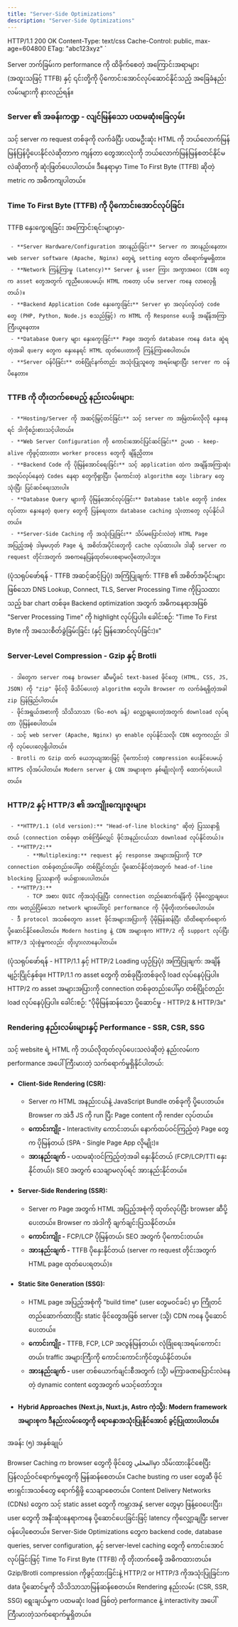 ```yaml
---
title: "Server-Side Optimizations"
description: "Server-Side Optimizations"
---
```


HTTP/1.1 200 OK
Content-Type: text/css
Cache-Control: public, max-age=604800
ETag: "abc123xyz"
`

<Aside title="ရည်ရွယ်ချက်">
  Server ဘက်ခြမ်းက performance ကို ထိခိုက်စေတဲ့ အကြောင်းအရာများ (အထူးသဖြင့် TTFB) နှင့် ၎င်းတို့ကို ပိုကောင်းအောင်လုပ်ဆောင်နိုင်သည့် အခြေခံနည်းလမ်းများကို နားလည်ရန်။
</Aside>

### Server ၏ အခန်းကဏ္ဍ - လျင်မြန်သော ပထမဆုံးခြေလှမ်း
သင့် server က request တစ်ခုကို လက်ခံပြီး ပထမဦးဆုံး HTML ကို ဘယ်လောက်မြန်မြန်ပြန်ပို့ပေးနိုင်လဲဆိုတာက ကျန်တာ တွေအားလုံးကို ဘယ်လောက်မြန်မြန်စတင်နိုင်မလဲဆိုတာကို ဆုံးဖြတ်ပေးပါတယ်။ ဒီနေရာမှာ Time To First Byte (TTFB) ဆိုတဲ့ metric က အဓိကကျပါတယ်။

### Time To First Byte (TTFB) ကို ပိုကောင်းအောင်လုပ်ခြင်း
TTFB နှေးကွေးရခြင်း အကြောင်းရင်းများမှာ-

     - **Server Hardware/Configuration အားနည်းခြင်း** Server က အားနည်းနေတာ၊ web server software (Apache, Nginx) တွေရဲ့ setting တွေက ထိရောက်မှုမရှိတာ။
     - **Network ကြန့်ကြာမှု (Latency)** Server နဲ့ user ကြား အကွာအဝေး (CDN တွေက asset တွေအတွက် ကူညီပေးပေမယ့်၊ HTML ကတော့ ပင်မ server ကနေ လာလေ့ရှိတယ်)။
     - **Backend Application Code နှေးကွေးခြင်း** Server မှာ အလုပ်လုပ်တဲ့ code တွေ (PHP, Python, Node.js စသည်ဖြင့်) က HTML ကို Response ပေးဖို့ အချိန်အကြာကြီးယူနေတာ။
     - **Database Query များ နှေးကွေးခြင်း** Page အတွက် database ကနေ data ဆွဲရတဲ့အခါ query တွေက နှေးနေရင် HTML ထုတ်ပေးတာကို ကြန့်ကြာစေပါတယ်။
     - **Server ဝန်ပိခြင်း** တစ်ပြိုင်နက်တည်း အသုံးပြုသူတွေ အရမ်းများပြီး server က ဝန်ပိနေတာ။

### TTFB ကို တိုးတက်စေမည့် နည်းလမ်းများ:

     - **Hosting/Server ကို အဆင့်မြှင့်တင်ခြင်း** သင့် server က အမြဲတမ်းလိုလို နှေးနေရင် ဒါကိုစဉ်းစားသင့်ပါတယ်။
     - **Web Server Configuration ကို ကောင်းအောင်ပြင်ဆင်ခြင်း** ဥပမာ - keep-alive ကိုဖွင့်ထားတာ၊ worker process တွေကို ချိန်ညှိတာ။
     - **Backend Code ကို ပိုမြန်အောင်ရေးခြင်း** သင့် application ထဲက အချိန်အကြာဆုံးအလုပ်လုပ်နေတဲ့ Codes နေရာ တွေကိုရှာပြီး၊ ပိုကောင်းတဲ့ algorithm တွေ၊ library တွေသုံးပြီး ပြင်ဆင်ရေးသားပါ။
     - **Database Query များကို ပိုမြန်အောင်လုပ်ခြင်း** Database table တွေကို index လုပ်တာ၊ နှေးနေတဲ့ query တွေကို ပြန်ရေးတာ၊ database caching သုံးတာတွေ လုပ်နိုင်ပါတယ်။
     - **Server-Side Caching ကို အသုံးပြုခြင်း** သိပ်မပြောင်းလဲတဲ့ HTML Page အပြည့်အစုံ ဒါမှမဟုတ် Page ရဲ့ အစိတ်အပိုင်းတွေကို cache လုပ်ထားပါ။ ဒါဆို server က request တိုင်းအတွက် အစကနေပြန်ထုတ်ပေးစရာမလိုတော့ပါဘူး။
(ပုံသရုပ်ဖော်ရန် - TTFB အဆင့်ဆင့်ပြပုံ)
အကြံပြုချက်: TTFB ၏ အစိတ်အပိုင်းများဖြစ်သော DNS Lookup, Connect, TLS, Server Processing Time ကိုပြသထားသည့် bar chart တစ်ခု။ Backend optimization အတွက် အဓိကနေရာအဖြစ် "Server Processing Time" ကို highlight လုပ်ပြပါ။
ခေါင်းစဉ်: "Time To First Byte ကို အသေးစိတ်ခွဲခြမ်းခြင်း (နှင့် မြန်အောင်လုပ်ခြင်း)။"

### Server-Level Compression - Gzip နှင့် Brotli
     - ဒါတွေက server ကနေ browser ဆီမပို့ခင် text-based ဖိုင်တွေ (HTML, CSS, JS, JSON) ကို "zip" ဖိုင်လို ဖိသိပ်ပေးတဲ့ algorithm တွေပါ။ Browser က လက်ခံရရှိတဲ့အခါ zip ပြန်ဖြည်ပါတယ်။
     - ဖိုင်အရွယ်အစားကို သိသိသာသာ (၆၀-၈၀% ခန့်) လျှော့ချပေးတဲ့အတွက် download လုပ်ရတာ ပိုမြန်စေပါတယ်။
     - သင့် web server (Apache, Nginx) မှာ enable လုပ်နိုင်သလို၊ CDN တွေကလည်း ဒါကို လုပ်ပေးလေ့ရှိပါတယ်။
     - Brotli က Gzip ထက် ယေဘုယျအားဖြင့် ပိုကောင်းတဲ့ compression ပေးနိုင်ပေမယ့် HTTPS လိုအပ်ပါတယ်။ Modern server နဲ့ CDN အများစုက နှစ်မျိုးလုံးကို ထောက်ပံ့ပေးပါတယ်။

### HTTP/2 နှင့် HTTP/3 ၏ အကျိုးကျေးဇူးများ
     - **HTTP/1.1 (old version):** "Head-of-line blocking" ဆိုတဲ့ ပြဿနာရှိတယ် (connection တစ်ခုမှာ တစ်ကြိမ်လျှင် ဖိုင်အနည်းငယ်သာ download လုပ်နိုင်တယ်)။
     - **HTTP/2:**
          - **Multiplexing:** request နှင့် response အများအပြားကို TCP connection တစ်ခုတည်းပေါ်မှာ တစ်ပြိုင်တည်း ပို့ဆောင်နိုင်တဲ့အတွက် head-of-line blocking ပြဿနာကို ဖယ်ရှားပေးပါတယ်။
     - **HTTP/3:**
          - TCP အစား QUIC ကိုအသုံးပြုပြီး connection တည်ဆောက်ချိန်ကို ပိုမိုလျှော့ချပေးကာ၊ မတည်ငြိမ်သော network များပေါ်တွင် performance ကို ပိုမိုတိုးတက်စေပါတယ်။
     - ဒီ protocol အသစ်တွေက asset ဖိုင်အများအပြားကို ပိုမိုမြန်ဆန်ပြီး ထိထိရောက်ရောက် ပို့ဆောင်နိုင်စေပါတယ်။ Modern hosting နဲ့ CDN အများစုက HTTP/2 ကို support လုပ်ပြီး HTTP/3 သုံးစွဲမှုကလည်း တိုးပွားလာနေပါတယ်။
(ပုံသရုပ်ဖော်ရန် - HTTP/1.1 နှင့် HTTP/2 Loading ယှဉ်ပြပုံ)
အကြံပြုချက်: အချိန်မျဉ်းပြိုင်နှစ်ခု။ HTTP/1.1 က asset တွေကို တစ်ခုပြီးတစ်ခုလို load လုပ်နေပုံပြပါ။ HTTP/2 က asset အများအပြားကို connection တစ်ခုတည်းပေါ်မှာ တစ်ပြိုင်တည်း load လုပ်နေပုံပြပါ။
ခေါင်းစဉ်: "ပိုမိုမြန်ဆန်သော ပို့ဆောင်မှု - HTTP/2 & HTTP/3။"

### Rendering နည်းလမ်းများနှင့် Performance - SSR, CSR, SSG
သင့် website ရဲ့ HTML ကို ဘယ်လိုထုတ်လုပ်ပေးသလဲဆိုတဲ့ နည်းလမ်းက performance အပေါ် ကြီးမားတဲ့ သက်ရောက်မှုရှိနိုင်ပါတယ်:

- #### Client-Side Rendering (CSR):
     - Server က HTML အနည်းငယ်နဲ့ JavaScript Bundle တစ်ခုကို ပို့ပေးတယ်။ Browser က အဲဒီ JS ကို run ပြီး Page content ကို render လုပ်တယ်။
     - **ကောင်းကျိုး -** Interactivity ကောင်းတယ်၊ နောက်ထပ်ဝင်ကြည့်တဲ့ Page တွေက ပိုမြန်တယ် (SPA - Single Page App လိုမျိုး)။
     - **အားနည်းချက် -** ပထမဆုံးဝင်ကြည့်တဲ့အခါ နှေးနိုင်တယ် (FCP/LCP/TTI နှေးနိုင်တယ်)၊ SEO အတွက် သေချာမလုပ်ရင် အားနည်းနိုင်တယ်။

- #### Server-Side Rendering (SSR):
     - Server က Page အတွက် HTML အပြည့်အစုံကို ထုတ်လုပ်ပြီး browser ဆီပို့ပေးတယ်။ Browser က အဲဒါကို ချက်ချင်းပြသနိုင်တယ်။
     - **ကောင်းကျိုး -** FCP/LCP ပိုမြန်တယ်၊ SEO အတွက် ပိုကောင်းတယ်။
     - **အားနည်းချက် -** TTFB ပိုနှေးနိုင်တယ် (server က request တိုင်းအတွက် HTML page ထုတ်ပေးရတယ်)။

- #### Static Site Generation (SSG):
     - HTML page အပြည့်အစုံကို "build time" (user တွေမဝင်ခင်) မှာ ကြိုတင်တည်ဆောက်ထားပြီး static ဖိုင်တွေအဖြစ် server (သို့) CDN ကနေ ပို့ဆောင်ပေးတယ်။
     - **ကောင်းကျိုး -** TTFB, FCP, LCP အလွန်မြန်တယ်၊ လုံခြုံရေးအရမ်းကောင်းတယ်၊ traffic အများကြီးကို ကောင်းကောင်းကိုင်တွယ်နိုင်တယ်။
     - **အားနည်းချက် -** user တစ်ယောက်ချင်းစီအတွက် (သို့) မကြာခဏပြောင်းလဲနေတဲ့ dynamic content တွေအတွက် မသင့်တော်ဘူး။

- #### Hybrid Approaches (Next.js, Nuxt.js, Astro ကဲ့သို့): Modern framework အများစုက ဒီနည်းလမ်းတွေကို ရောနှောအသုံးပြုနိုင်အောင် ခွင့်ပြုထားပါတယ်။

အခန်း (၅) အနှစ်ချုပ်

Browser Caching က browser တွေကို ဖိုင်တွေ المحليမှာ သိမ်းထားနိုင်စေပြီး ပြန်လည်ဝင်ရောက်မှုတွေကို မြန်ဆန်စေတယ်။ Cache busting က user တွေဆီ ဖိုင်ဗားရှင်းအသစ်တွေ ရောက်ရှိဖို့ သေချာစေတယ်။
Content Delivery Networks (CDNs) တွေက သင့် static asset တွေကို ကမ္ဘာအနှံ့ server တွေမှာ ဖြန့်ဝေပေးပြီး၊ user တွေကို အနီးဆုံးနေရာကနေ ပို့ဆောင်ပေးခြင်းဖြင့် latency ကိုလျှော့ချပြီး server ဝန်ပေါ့စေတယ်။
Server-Side Optimizations တွေက backend code, database queries, server configuration, နှင့် server-level caching တွေကို ကောင်းအောင်လုပ်ခြင်းဖြင့် Time To First Byte (TTFB) ကို တိုးတက်စေဖို့ အဓိကထားတယ်။
Gzip/Brotli compression ကိုဖွင့်ထားခြင်းနဲ့ HTTP/2 or HTTP/3 ကိုအသုံးပြုခြင်းက data ပို့ဆောင်မှုကို သိသိသာသာမြန်ဆန်စေတယ်။
Rendering နည်းလမ်း (CSR, SSR, SSG) ရွေးချယ်မှုက ပထမဆုံး load ဖြစ်တဲ့ performance နဲ့ interactivity အပေါ် ကြီးမားတဲ့သက်ရောက်မှုရှိတယ်။